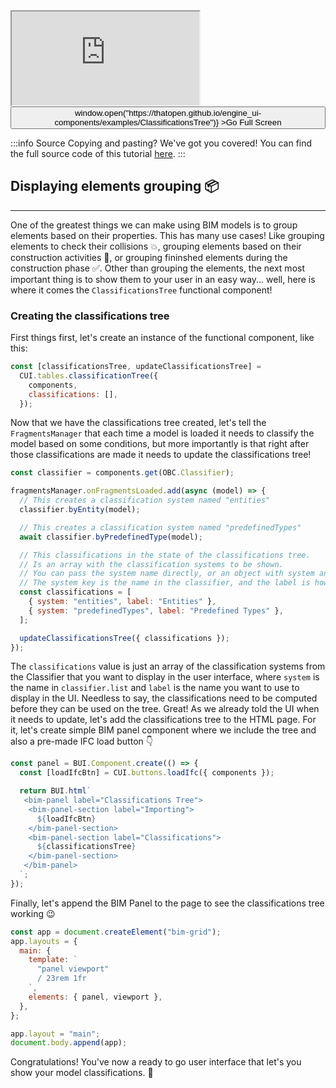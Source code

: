 <div style={{position: "relative"}}><iframe src="https://thatopen.github.io/engine_ui-components/examples/ClassificationsTree"></iframe><button class="full-screen-btn" onClick={() => window.open("https://thatopen.github.io/engine_ui-components/examples/ClassificationsTree")} >Go Full Screen</button></div>

:::info Source
Copying and pasting? We've got you covered! You can find the full source code of this tutorial [here](https://github.com/ThatOpen/engine_ui-components/blob/main/packages/obc/src/components/tables/ClassificationsTree/example.ts).
:::

## Displaying elements grouping 📦
---
One of the greatest things we can make using BIM models is to group elements based on their properties. This has many use cases! Like grouping elements to check their collisions 💥, grouping elements based on their construction activities 🔨, or grouping fininshed elements during the construction phase ✅. 
Other than grouping the elements, the next most important thing is to show them to your user in an easy way... well, here is where it comes the `ClassificationsTree` functional component!
### Creating the classifications tree
First things first, let's create an instance of the functional component, like this:

```js
const [classificationsTree, updateClassificationsTree] =
  CUI.tables.classificationTree({
    components,
    classifications: [],
  });
```
Now that we have the classifications tree created, let's tell the `FragmentsManager` that each time a model is loaded it needs to classify the model based on some conditions, but more importantly is that right after those classifications are made it needs to update the classifications tree!

```js
const classifier = components.get(OBC.Classifier);

fragmentsManager.onFragmentsLoaded.add(async (model) => {
  // This creates a classification system named "entities"
  classifier.byEntity(model);

  // This creates a classification system named "predefinedTypes"
  await classifier.byPredefinedType(model);

  // This classifications in the state of the classifications tree.
  // Is an array with the classification systems to be shown.
  // You can pass the system name directly, or an object with system and label keys.
  // The system key is the name in the classifier, and the label is how you want it to be shown in the table.
  const classifications = [
    { system: "entities", label: "Entities" },
    { system: "predefinedTypes", label: "Predefined Types" },
  ];

  updateClassificationsTree({ classifications });
});
```
The `classifications` value is just an array of the classification systems from the Classifier that you want to display in the user interface, where `system` is the name in `classifier.list` and `label` is the name you want to use to display in the UI. Needless to say, the classifications need to be computed before they can be used on the tree.
Great! As we already told the UI when it needs to update, let's add the classifications tree to the HTML page. For it, let's create simple BIM panel component where we include the tree and also a pre-made IFC load button 👇

```js
const panel = BUI.Component.create(() => {
  const [loadIfcBtn] = CUI.buttons.loadIfc({ components });

  return BUI.html`
   <bim-panel label="Classifications Tree">
    <bim-panel-section label="Importing">
      ${loadIfcBtn}
    </bim-panel-section>
    <bim-panel-section label="Classifications">
      ${classificationsTree}
    </bim-panel-section>
   </bim-panel> 
  `;
});
```
Finally, let's append the BIM Panel to the page to see the classifications tree working 😉

```js
const app = document.createElement("bim-grid");
app.layouts = {
  main: {
    template: `
      "panel viewport"
      / 23rem 1fr
    `,
    elements: { panel, viewport },
  },
};

app.layout = "main";
document.body.append(app);
```
Congratulations! You've now a ready to go user interface that let's you show your model classifications. 🥳

